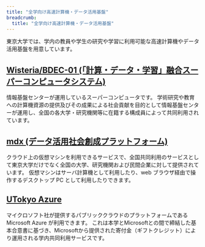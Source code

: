 ```yaml
---
title: "全学向け高速計算機・データ活用基盤"
breadcrumb:
  title: "全学向け高速計算機・データ活用基盤"
---
```


東京大学では、学内の教員や学生の研究や学習に利用可能な高速計算機やデータ活用基盤を用意しています。

## [Wisteria/BDEC-01 (「計算・データ・学習」融合スーパーコンピュータシステム)](https://www.cc.u-tokyo.ac.jp/supercomputer/wisteria/service/)

情報基盤センターが運用しているスーパーコンピュータです。
学術研究や教育への計算機資源の提供及びその成果による社会貢献を目的として情報基盤センターが運用し、全国の各大学・研究機関等に在籍する構成員によって共同利用されています。

## [mdx (データ活用社会創成プラットフォーム)](/research_computing/mdx)

クラウド上の仮想マシンを利用できるサービスで、全国共同利用のサービスとして東京大学だけでなく全国の大学、研究機関および民間企業に対して提供されています。
仮想マシンはサーバ計算機として利用したり、web ブラウザ経由で操作するデスクトップ PC として利用したりできます。

## [UTokyo Azure](/research_computing/utokyo_azure)

マイクロソフト社が提供するパブリッククラウドのプラットフォームである Microsoft Azure が利用できます。
これは本学とMicrosoftとの間で締結した基本合意書に基づき、Microsoftから提供された寄付金（ギフトクレジット）により運用される学内共同利用サービスです。
